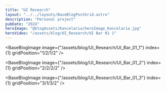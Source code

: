 ```yaml
---
title: "UI Research"
layout: "../../layouts/BaseBlogPostGrid.astro"
description: "Personal project"
pubDate: "2024"
heroImage: "@blogAssets/Kancelaria/heroImage_Kancelaria.jpg"
heroVideo: "/assets/blog/UI_Research/UI Bar 01 1"
---
```



<BaseBlogHeadTile
  index="1"
  title={frontmatter.title}
  date={frontmatter.pubDate}
  text="Personal project"
  gridPosition="1/1/1/3"
/>

<BaseBlogImage
  image={"/assets/blog/UI_Research/UI_Bar_01_1"}
  index={1}
  gridPosition="1/2/1/2"
/>

<BaseBlogImage
  image={"/assets/blog/UI_Research/UI_Bar_01_2"}
  index={1}
  gridPosition="2/2/2/2"
/>

<BaseBlogImage
  image={"/assets/blog/UI_Research/UI_Bar_01_3"}
  index={1}
  gridPosition="3/1/3/2"
/>
